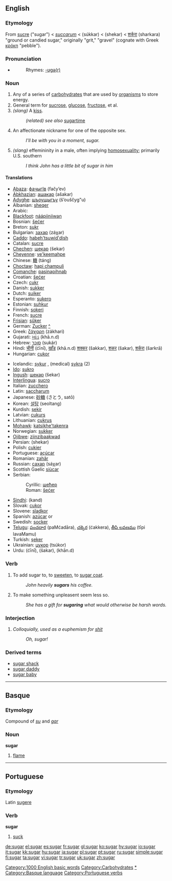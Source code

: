 ==English==

===Etymology===
From {{OF.}} [[sucre]] ("sugar") < {{ML.}} ''[[succarum]]'' < {{Arab.}} {{ARchar|[[سكر|سُكّر]]}} (súkkar) < {{Pers.}} {{FAchar|[[شکر]]}} (shekar) < {{Skr.}} [[शर्करा]] (sharkara) "ground or candied sugar," originally "grit," "gravel" (cognate with Greek [[κρόκη]] "pebble").

===Pronunciation===
*{{audio|en-us-sugar.ogg|Audio (US)}}
*:Rhymes: [[Rhymes:English:-ʊɡə(r)|-ʊɡə(r)]]

===Noun===
{{en-noun}}
#Any of a series of [[carbohydrate]]s that are used by [[organism]]s to store energy.
#General term for [[sucrose]], [[glucose]], [[fructose]], et al.
# ''(slang)'' A [[kiss]].
#: ''(related) see also'' [[sugartime]] 
# An affectionate nickname for one of the opposite sex.
#:''I'll be with you in a moment, sugar.'' 
# ''(slang)'' effemininity in a male, often implying [[homosexuality]]; primarily U.S. southern
#: ''I think John has a little bit of sugar in him''

====Translations====
{{top}}
*[[Abaza]]: [[фачыгӀв]] (fačy’ev)
*[[Abkhazian]]: [[ашакар]] (ašakar)
*[[Adyghe]]: [[шъоущыгъу]] (š’ouščyg"u)
*Albanian: [[sheqer]] {{m}}
*Arabic: {{ARchar|[[سكر|سُكّر]]}} {{Unicode|(súkkar)}} {{m}}
*[[Blackfoot]]: [[náápiiniiwan]]
*Bosnian: [[šećer#Bosnian|šećer]] {{m}}
*Breton: [[sukr]] {{m}}
*Bulgarian: [[захар]] (záχar) {{m}}
*[[Caddo]]: [[habeh'tsuwid'dish]]
*Catalan: [[sucre]] {{m}}
*[[Chechen]]: [[шекар]] (šekar)
*[[Cheyenne]]: [[ve'keemahpe]]
*Chinese: [[糖]] (táng)
*[[Choctaw]]: [[hapi champuli]]
*[[Comanche]]: [[pasinapihnab]]
*Croatian: [[šećer#Croatian|šećer]] {{m}}
*Czech: [[cukr]] {{m}}
*Danish: [[sukker]]
*Dutch: [[suiker]] {{m}}
*Esperanto: [[sukero]]
*Estonian: [[suhkur]]
*Finnish: [[sokeri]]
*French: [[sucre]] {{m}}
*[[Frisian]]: [[sûker]]
*German: [[Zucker]] {{m}} [[:de:Zucker|^]]
*Greek: [[ζάχαρη]] (zákhari) {{f}}
*Gujarati: [[ખાંડ]] (khā.n.d)
*Hebrew: [[סוכר]] (sukár)
*Hindi: [[चीनी]] (ćīnī), [[खाँड]] (khā.n.d) [[शक्कर]] (šakkar), [[शकर]] (šakar), [[शर्करा]] (šarkrā)
*Hungarian: [[cukor]]
{{mid}}
*Icelandic: [[sykur]] {{m}}, (medical) [[sykra]] (2) {{f}}
*[[Ido]]: [[sukro]]
*[[Ingush]]: [[шекар]] (šekar)
*[[Interlingua]]: [[sucro]]
*Italian: [[zucchero]] {{m}}
*Latin: [[saccharum]] {{n}}
*Japanese: [[砂糖]] (さとう, satō)
*Korean: [[설탕]] (seoltang)
*Kurdish: [[şekir]]
*Latvian: [[cukurs]] {{m}}
*Lithuanian: [[cukrus]] {{m}}
*[[Mohawk]]: [[katsikhe'takenra]]
*Norwegian: [[sukker]]
*[[Ojibwe]]: [[ziinzibaakwad]]
*Persian: {{FAchar|[[شکر]]}} (shekar)
*Polish: [[cukier]] {{m}}
*Portuguese: [[açúcar]] {{m}}
*Romanian: [[zahăr]]
*Russian: [[сахар]] (sáχar) {{m}}
*Scottish Gaelic [[siùcar]] {{m}}
*Serbian:
*:Cyrillic: [[шећер#Serbian|шећер]]
*:Roman: [[šećer#Serbian|šećer]] {{m}}
*[[Sindhi]]: {{SDchar|[[کنڊ|کَنڊِ]]}} (kand) {{f}}
*Slovak: [[cukor]] {{m}}
*Slovene: [[sladkor]] {{m}}
*Spanish: [[azúcar]] {{m}} or {{f}}
*Swedish: [[socker]]
*[[Telugu]]: [[పంచదార]] (paMćadāra), [[చక్కెర]] (ćakkera), [[తీపి లవణము]] (tīpi lavaMamu)
*Turkish: [[şeker]]
*Ukrainian: [[цукор]] (tsúkor) {{m}}
*Urdu: {{URchar|[[چینی]]}} (ćīnī), {{URchar|[[شکر]]}} (šakar), {{URchar|[[کھانڈ]]}} (khān.d)
{{bottom}}

===Verb===
{{en-verb}}

# To add sugar to, to [[sweeten]],  to [[sugar coat]].
#:''John heavily '''sugars''' his coffee.''
# To make something unpleasent seem less so. 
#:''She has a gift for '''sugaring''' what would otherwise be harsh words.''

===Interjection===
{{en-intj}}
# ''Colloquially, used as a euphemism for [[shit]]''
#: ''Oh, sugar!''

===Derived terms===
*[[sugar shack]]
*[[sugar daddy]]
*[[sugar baby]]

[[Category:1000 English basic words]]
[[Category:Carbohydrates]]
[[Category:Sugars|*]]

----

==Basque==

===Etymology===
Compound of ''[[su]]'' and ''[[gar]]''

===Noun===
'''sugar'''

# [[flame]]

[[Category:Basque language]]

----

==Portuguese==

===Etymology===
Latin [[sugere]]

===Verb===
'''sugar'''

# [[suck]]

[[Category:Portuguese verbs]]

[[de:sugar]]
[[el:sugar]]
[[es:sugar]]
[[fr:sugar]]
[[gl:sugar]]
[[ko:sugar]]
[[hy:sugar]]
[[io:sugar]]
[[it:sugar]]
[[kk:sugar]]
[[hu:sugar]]
[[ja:sugar]]
[[pl:sugar]]
[[pt:sugar]]
[[ru:sugar]]
[[simple:sugar]]
[[fi:sugar]]
[[ta:sugar]]
[[vi:sugar]]
[[tr:sugar]]
[[uk:sugar]]
[[zh:sugar]]